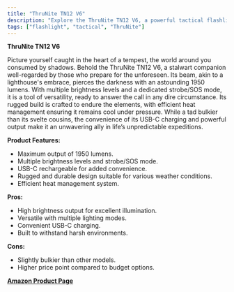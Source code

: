 ```yaml
---
title: "ThruNite TN12 V6"
description: "Explore the ThruNite TN12 V6, a powerful tactical flashlight with a maximum output of 1950 lumens. Ideal for emergencies and outdoor adventures, it features multiple brightness levels and a rugged design."
tags: ["flashlight", "tactical", "ThruNite"]
---
```


**ThruNite TN12 V6**

Picture yourself caught in the heart of a tempest, the world around you consumed by shadows. Behold the ThruNite TN12 V6, a stalwart companion well-regarded by those who prepare for the unforeseen. Its beam, akin to a lighthouse's embrace, pierces the darkness with an astounding 1950 lumens. With multiple brightness levels and a dedicated strobe/SOS mode, it is a tool of versatility, ready to answer the call in any dire circumstance. Its rugged build is crafted to endure the elements, with efficient heat management ensuring it remains cool under pressure. While a tad bulkier than its svelte cousins, the convenience of its USB-C charging and powerful output make it an unwavering ally in life’s unpredictable expeditions.

**Product Features:**

- Maximum output of 1950 lumens.
- Multiple brightness levels and strobe/SOS mode.
- USB-C rechargeable for added convenience.
- Rugged and durable design suitable for various weather conditions.
- Efficient heat management system.

**Pros:**

- High brightness output for excellent illumination.
- Versatile with multiple lighting modes.
- Convenient USB-C charging.
- Built to withstand harsh environments.

**Cons:**

- Slightly bulkier than other models.
- Higher price point compared to budget options.

**[Amazon Product Page](https://www.amazon.com/dp/B076Z83R1H)**